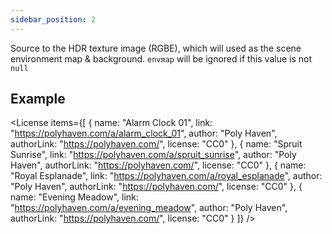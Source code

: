 ```yaml
---
sidebar_position: 2
---
```



<OptionDescriptor type="string | null" defaultVal="null" />

Source to the HDR texture image (RGBE), which will used as the scene environment map & background.
`envmap` will be ignored if this value is not `null`

## Example
<View3D src="/model/meshopt/alarm.glb" skybox="/texture/spruit_sunrise_1k.hdr" showExampleCode />
<View3D src="/model/meshopt/alarm.glb" skybox="/texture/royal_esplanade_1k.hdr" showExampleCode />
<View3D src="/model/meshopt/alarm.glb" skybox="/texture/evening_meadow_1k.hdr" showExampleCode />

<License items={[
  {
    name: "Alarm Clock 01",
    link: "https://polyhaven.com/a/alarm_clock_01",
    author: "Poly Haven",
    authorLink: "https://polyhaven.com/",
    license: "CC0"
  },
  {
    name: "Spruit Sunrise",
    link: "https://polyhaven.com/a/spruit_sunrise",
    author: "Poly Haven",
    authorLink: "https://polyhaven.com/",
    license: "CC0"
  },
  {
    name: "Royal Esplanade",
    link: "https://polyhaven.com/a/royal_esplanade",
    author: "Poly Haven",
    authorLink: "https://polyhaven.com/",
    license: "CC0"
  },
  {
    name: "Evening Meadow",
    link: "https://polyhaven.com/a/evening_meadow",
    author: "Poly Haven",
    authorLink: "https://polyhaven.com/",
    license: "CC0"
  }
]} />
